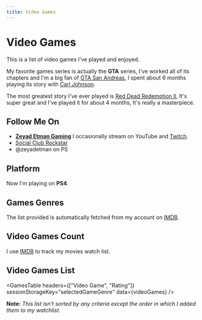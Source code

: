 ```yaml
---
title: Video Games
---
```



# Video Games <CgGames />

This is a list of video games I've played and enjoyed.

My favorite games series is actually the **GTA** series, I've worked all of its chapters and I'm a big fan of [GTA San Andreas](https://www.imdb.com/title/tt0383385/reference/), I spent about 6 months playing its story
with [Carl Johnson](https://gta.fandom.com/wiki/Carl_Johnson).

The most greatest story I've ever played is [Red Dead Redemption II](https://www.imdb.com/title/tt6161168/reference/), It's super great and I've played it for about 4 months, It's really a masterpiece.

## Follow Me On

- [**Zeyad Etman Gaming**](https://www.youtube.com/channel/UCEMscxj3jdldUBFi-nNpxBA/videos) I occasionally stream on YouTube and [Twitch](https://www.twitch.tv/zeyadetman).
- [Social Club Rockstar](https://socialclub.rockstargames.com/member/zeyadetman/)
- @zeyadetman on PS

## Platform

Now I'm playing on **PS4**.

## Games Genres

<div style={{ height: 600 }}>
  <Chart data={videoGames} sessionStorageKey="selectedGameGenre" />
</div>

The list provided is automatically fetched from my account on [IMDB](https://www.imdb.com/user/ur46282417/watchlist?sort=list_order%2Casc&title_type=videoGame&view=detail).

## Video Games Count <ItemsCount data={videoGames} sessionStorageKey="selectedGameGenre" />

I use [IMDB](https://www.imdb.com/user/ur46282417/watchlist?sort=list_order%2Casc&title_type=videoGame&view=detail) to track my movies watch list.

## Video Games List

<GamesTable
  headers={["Video Game", "Rating"]}
  sessionStorageKey="selectedGameGenre"
  data={videoGames}
/>

**Note:** _This list isn't sorted by any criteria except the order in which I added
them to my watchlist._
